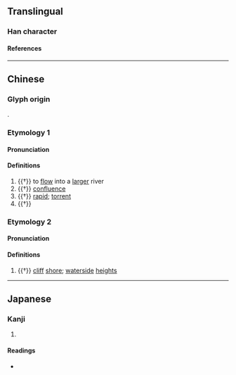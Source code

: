 {{also|潀}}
{{character info/new}}
==Translingual==

===Han character===
{{Han char|rn=85|rad=水|as=12|sn=15|four=|canj=EHWO|ids=⿰氵衆}}

====References====
{{Han ref|kx=0650.040|dkj=18262|dj=1060.080|hdz=31744.070|uh=6F68}}

----

==Chinese==
{{zh-forms|alt=潀}}

===Glyph origin===
{{Han etym}}
{{Han compound|水|衆|ls=psc|c1=s|c2=p|t1=water}}.

===Etymology 1===

====Pronunciation====
{{zh-pron
|m=cóng
|mc=y
|oc=y
|ma=
|cat=v,n
}}

====Definitions====
{{zh-hanzi}}

# {{†}} {{lb|zh|of a small river}} to [[flow]] into a [[large]]r river
# {{†}} [[confluence]] {{gl|place where flowing bodies of water meet}}
# {{†}} [[rapid]]; [[torrent]]
# {{†}} {{zh-alt-form|淙|[[sound]] of [[water]]}}

===Etymology 2===

====Pronunciation====
{{zh-pron
|m=zōng
|c=zung1
|ma=
|cat=n
}}

====Definitions====
{{zh-hanzi}}

# {{†}} [[cliff]] [[shore]]; [[waterside]] [[height]]s

----

==Japanese==

===Kanji===
{{ja-kanji|grade=|rs=水12}}

# {{rfdef|ja|sort=水12}}

====Readings====
* {{ja-readings|on=[[そう]] (sō), [[ず]] (zu), [[しょう]] (shō), [[しゅ]] (shu), [[ぞう]] (zō)|kun=[[あつまる]] (atsumaru), [[みずあい]] (mizuai), [[きし]] (kishi)}}